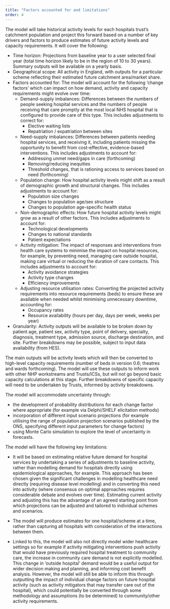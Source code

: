 ```yaml
---
title: "Factors accounted for and limitations"
order: 4
---
```


The model will take historical activity levels for each hospitals trust's catchment population and project this forward based on a number of key drivers and factors to produce estimates of future activity levels and capacity requirements. It will cover the following:

*	Time horizon: Projections from baseline year to a user selected final year (total time horizon likely to be in the region of 10 to 30 years). Summary outputs will be available on a yearly basis.
*	Geographical scope: All activity in England, with outputs for a particular scheme reflecting their estimated future catchment area/market share.
*	Factors accounted for: The model will account for the following 'change factors' which can impact on how demand, activity and capacity requirements might evolve over time:
    *	Demand-supply imbalances:  Differences between the numbers of people seeking hospital services and the numbers of people receiving that care promptly at the most local NHS hospital that is configured to provide care of this type. This includes adjustments to correct for:
        *	Elective waiting lists
        *	Repatriation / expatriation between sites
    *	Need-supply imbalances:  Differences between patients needing hospital services, and receiving it, including patients missing the opportunity to benefit from cost-effective, evidence-based interventions. This includes adjustments to account for:
        *	Addressing unmet need/gaps in care (forthcoming)
        * Removing/reducing inequities
        *	Threshold changes, that is rationing access to services based on need (forthcoming) 
    *	Population change:  How hospital activity levels might shift as a result of demographic growth and structural changes. This includes adjustments to account for:
        *	Population size changes
        *	Changes to population age/sex structure
        *	Changes to population age-specific health status
    *	Non-demographic effects:  How future hospital activity levels might grow as a result of other factors. This includes adjustments to account for:
        *	Technological developments
        *	Changes to national standards
        *	Patient expectations
    *	Activity mitigation:  The impact of responses and interventions from health care systems to minimise the impact on hospital resources, for example, by preventing need, managing care outside hospital, making care virtual or reducing the duration of care contacts. This includes adjustments to account for:
        *	Activity avoidance strategies
        *	Activity type changes
        *	Efficiency improvements
    *	Adjusting resource utilisation rates: Converting the projected activity requirements into resource requirements (beds) to ensure these are available when needed whilst minimising unnecessary downtime, accounting for:
        *	Occupancy rates
        *	Resource availability (hours per day, days per week, weeks per year)
*	Granularity: Activity outputs will be available to be broken down by patient age, patient sex, activity type, point of delivery, specialty, diagnosis, treatment type, admission source, discharge destination, and site. Further breakdowns may be possible, subject to input data availability (from HES).

The main outputs will be activity levels which will then be converted to high-level capacity requirements (number of beds in version 0.6; theatres and wards forthcoming). The model will use these outputs to inform work with other NHP workstreams and Trusts/ICSs, but will not go beyond basic capacity calculations at this stage. Further breakdowns of specific capacity will need to be undertaken by Trusts, informed by activity breakdowns.

The model will accommodate uncertainty through:

*	the development of probability distributions for each change factor where appropriate (for example via Delphi/SHELF elicitation methods) 
*	incorporation of different input scenario projections (for example utilising the range of population projection scenarios published by the ONS, specifying different input parameters for change factors)
*	using Monte Carlo simulation to explore the level of uncertainty in forecasts.

The model will have the following key limitations:

*	It will be based on estimating relative future demand for hospital services by undertaking a series of adjustments to baseline activity, rather than modelling demand for hospitals directly using epidemiological approaches, for example. This approach has been chosen given the significant challenges in modelling healthcare need directly (requiring disease level modelling) and in converting this need into activity (where consensus on optimal approaches requires considerable debate and evolves over time). Estimating current activity and adjusting this has the advantage of an agreed starting point from which projections can be adjusted and tailored to individual schemes and scenarios.

*	The model will produce estimates for one hospital/scheme at a time, rather than capturing all hospitals with consideration of the interactions between them.

*	Linked to this, the model will also not directly model wider healthcare settings so for example if activity mitigating interventions push activity that would have previously required hospital treatment to community care, the increase in community care demand is not explicitly modelled. This change in 'outside hospital' demand would be a useful output for wider decision making and planning, and informing cost benefit analysis. However, the model will still be able to inform this through outputting the impact of individual change factors on future hospital activity (such as activity mitigators that may transfer care out of the hospital), which could potentially be converted through some methodology and assumptions (to be determined) to community/other activity requirements.

